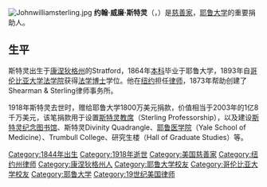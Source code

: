 {{noteTA|G1=People|G2=USState}}
[[File:Johnwilliamsterling.jpg|thumb]]
'''约翰·威廉·斯特灵'''（{{lang-en|John William Sterling}}，{{bd|1844年|5月12日|1918年|7月5日}}）是[[慈善家|慈善家]]，[[耶鲁大学|耶鲁大学]]的重要捐助人。

==生平==
斯特灵出生于[[康涅狄格州|康涅狄格州]]的Stratford，1864年[[本科|本科]]毕业于耶鲁大学，1893年自[[哥伦比亚大学法学院|哥伦比亚大学法学院]]获得[[法学博士|法学博士]]学位。他在[[纽约|纽约]]担任[[律师|律师]]，1873年帮助创建了Shearman & Sterling律师事务所。

1918年斯特灵去世时，赠给耶鲁大学1800万美元捐款，价值相当于2003年的1亿8千万美元，该笔捐款用于设置[[斯特灵教席|斯特灵教席]]（Sterling Professorship），以及建设[[斯特灵纪念图书馆|斯特灵纪念图书馆]]、斯特灵Divinity Quadrangle、[[耶鲁医学院|耶鲁医学院]]（Yale School of Medicine）、Trumbull College、研究生楼（Hall of Graduate Studies）等。

{{Authority control}}
{{DEFAULTSORT:Sterling，John William}}
[[Category:1844年出生|Category:1844年出生]]
[[Category:1918年逝世|Category:1918年逝世]]
[[Category:美国慈善家|Category:美国慈善家]]
[[Category:纽约州律师|Category:纽约州律师]]
[[Category:康涅狄格州人|Category:康涅狄格州人]]
[[Category:耶鲁大学校友|Category:耶鲁大学校友]]
[[Category:哥伦比亚大学校友|Category:哥伦比亚大学校友]]
[[Category:耶鲁大学|Category:耶鲁大学]]
[[Category:19世纪美国律师|Category:19世纪美国律师]]